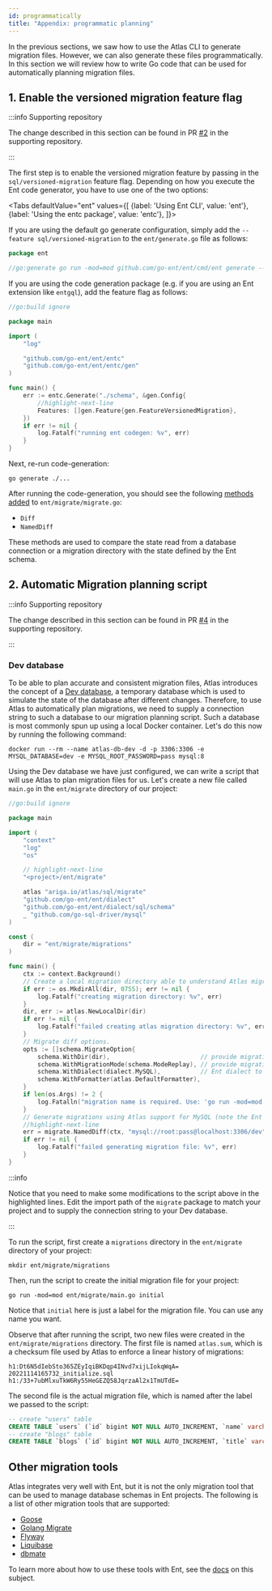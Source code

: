 ```yaml
---
id: programmatically
title: "Appendix: programmatic planning"
---
```



In the previous sections, we saw how to use the Atlas CLI to generate migration files. However, we can also
generate these files programmatically. In this section we will review how to write Go code that can be used for
automatically planning migration files.

## 1. Enable the versioned migration feature flag

:::info Supporting repository

The change described in this section can be found in PR [#2](https://github.com/rotemtam/ent-versioned-migrations-demo/pull/2/files)
in the supporting repository.

:::

The first step is to enable the versioned migration feature by passing in the `sql/versioned-migration` feature flag.
Depending on how you execute the Ent code generator, you have to use one of the two options:

<Tabs
defaultValue="ent"
values={[
{label: 'Using Ent CLI', value: 'ent'},
{label: 'Using the entc package', value: 'entc'},
]}>
<TabItem value="ent">

If you are using the default go generate configuration, simply add the `--feature sql/versioned-migration` to
the `ent/generate.go` file as follows:

```go
package ent

//go:generate go run -mod=mod github.com/go-ent/ent/cmd/ent generate --feature sql/versioned-migration ./schema
```

</TabItem>
<TabItem value="entc">

If you are using the code generation package (e.g. if you are using an Ent extension like `entgql`),
add the feature flag as follows:

```go
//go:build ignore

package main

import (
	"log"

	"github.com/go-ent/ent/entc"
	"github.com/go-ent/ent/entc/gen"
)

func main() {
	err := entc.Generate("./schema", &gen.Config{
		//highlight-next-line
		Features: []gen.Feature{gen.FeatureVersionedMigration},
	})
	if err != nil {
		log.Fatalf("running ent codegen: %v", err)
	}
}
```

</TabItem>
</Tabs>

Next, re-run code-generation:

```shell
go generate ./...
```

After running the code-generation, you should see the following
[methods added](https://github.com/rotemtam/ent-versioned-migrations-demo/commit/e724fa32330d920fd405b9785fcfece2a46ea56c#diff-370235e5107bbdd35861063f3beff1507723ebdda6e29a39cdde1f1a944594d8)
to `ent/migrate/migrate.go`:
* `Diff`
* `NamedDiff`

These methods are used to compare the state read from a database connection or a migration directory with the state defined
by the Ent schema.

## 2. Automatic Migration planning script

:::info Supporting repository

The change described in this section can be found in PR [#4](https://github.com/rotemtam/ent-versioned-migrations-demo/pull/4/files)
in the supporting repository.

:::

### Dev database

To be able to plan accurate and consistent migration files, Atlas introduces the
concept of a [Dev database](https://atlasgo.io/concepts/dev-database), a temporary
database which is used to simulate the state of the database after different changes.
Therefore, to use Atlas to automatically plan migrations, we need to supply a connection
string to such a database to our migration planning script. Such a database is most commonly
spun up using a local Docker container. Let's do this now by running the following command:

```shell
docker run --rm --name atlas-db-dev -d -p 3306:3306 -e MYSQL_DATABASE=dev -e MYSQL_ROOT_PASSWORD=pass mysql:8
```

Using the Dev database we have just configured, we can write a script that will use Atlas to plan
migration files for us. Let's create a new file called `main.go` in the `ent/migrate` directory
of our project:

```go title=ent/migrate/main.go
//go:build ignore

package main

import (
    "context"
    "log"
    "os"

    // highlight-next-line
    "<project>/ent/migrate"

    atlas "ariga.io/atlas/sql/migrate"
    "github.com/go-ent/ent/dialect"
    "github.com/go-ent/ent/dialect/sql/schema"
    _ "github.com/go-sql-driver/mysql"
)

const (
	dir = "ent/migrate/migrations"
)

func main() {
    ctx := context.Background()
    // Create a local migration directory able to understand Atlas migration file format for replay.
    if err := os.MkdirAll(dir, 0755); err != nil {
		log.Fatalf("creating migration directory: %v", err)
	}
    dir, err := atlas.NewLocalDir(dir)
    if err != nil {
        log.Fatalf("failed creating atlas migration directory: %v", err)
    }
    // Migrate diff options.
    opts := []schema.MigrateOption{
        schema.WithDir(dir),                         // provide migration directory
        schema.WithMigrationMode(schema.ModeReplay), // provide migration mode
        schema.WithDialect(dialect.MySQL),           // Ent dialect to use
        schema.WithFormatter(atlas.DefaultFormatter),
    }
    if len(os.Args) != 2 {
        log.Fatalln("migration name is required. Use: 'go run -mod=mod ent/migrate/main.go <name>'")
    }
    // Generate migrations using Atlas support for MySQL (note the Ent dialect option passed above).
    //highlight-next-line
    err = migrate.NamedDiff(ctx, "mysql://root:pass@localhost:3306/dev", os.Args[1], opts...)
    if err != nil {
        log.Fatalf("failed generating migration file: %v", err)
    }
}
```

:::info

Notice that you need to make some modifications to the script above in the highlighted lines.
Edit the import path of the `migrate` package to match your project and to supply the connection
string to your Dev database.

:::

To run the script, first create a `migrations` directory in the `ent/migrate` directory of your
project:

```text
mkdir ent/migrate/migrations
```

Then, run the script to create the initial migration file for your project:

```shell
go run -mod=mod ent/migrate/main.go initial
```
Notice that `initial` here is just a label for the migration file. You can use any name you want.

Observe that after running the script, two new files were created in the `ent/migrate/migrations`
directory. The first file is named `atlas.sum`, which is a checksum file used by Atlas to enforce
a linear history of migrations:

```text title=ent/migrate/migrations/atlas.sum
h1:Dt6N5dIebSto365ZEyIqiBKDqp4INvd7xijLIokqWqA=
20221114165732_initialize.sql h1:/33+7ubMlxuTkW6Ry55HeGEZQ58JqrzaAl2x1TmUTdE=
```

The second file is the actual migration file, which is named after the label we passed to the
script:

```sql title=ent/migrate/migrations/20221114165732_initial.sql
-- create "users" table
CREATE TABLE `users` (`id` bigint NOT NULL AUTO_INCREMENT, `name` varchar(255) NOT NULL, `email` varchar(255) NOT NULL, PRIMARY KEY (`id`), UNIQUE INDEX `email` (`email`)) CHARSET utf8mb4 COLLATE utf8mb4_bin;
-- create "blogs" table
CREATE TABLE `blogs` (`id` bigint NOT NULL AUTO_INCREMENT, `title` varchar(255) NOT NULL, `body` longtext NOT NULL, `created_at` timestamp NOT NULL, `user_blog_posts` bigint NULL, PRIMARY KEY (`id`), CONSTRAINT `blogs_users_blog_posts` FOREIGN KEY (`user_blog_posts`) REFERENCES `users` (`id`) ON DELETE SET NULL) CHARSET utf8mb4 COLLATE utf8mb4_bin;
```

## Other migration tools

Atlas integrates very well with Ent, but it is not the only migration tool that can be used
to manage database schemas in Ent projects. The following is a list of other migration tools
that are supported:

* [Goose](https://github.com/pressly/goose)
* [Golang Migrate](https://github.com/golang-migrate/migrate)
* [Flyway](https://flywaydb.org)
* [Liquibase](https://www.liquibase.org)
* [dbmate](https://github.com/amacneil/dbmate)

To learn more about how to use these tools with Ent, see the [docs](https://entgo.io/docs/versioned-migrations#create-a-migration-files-generator) on this subject.